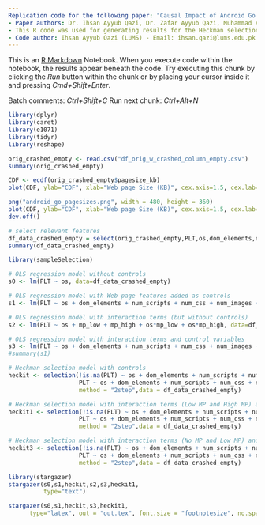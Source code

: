 ```yaml
---
Replication code for the following paper: "Causal Impact of Android Go on Mobile Web Performance", ACM Internet Measurement Conference (IMC), October 25-27, 2022, Nice, France
- Paper authors: Dr. Ihsan Ayyub Qazi, Dr. Zafar Ayyub Qazi, Muhammad Abdullah - (LUMS)
- This R code was used for generating results for the Heckman selection model and Appendix Table 8
- Code author: Ihsan Ayyub Qazi (LUMS) - Email: ihsan.qazi@lums.edu.pk
---
```


This is an [R Markdown](http://rmarkdown.rstudio.com) Notebook. When you execute code within the notebook, the results appear beneath the code. 
Try executing this chunk by clicking the *Run* button within the chunk or by placing your cursor inside it and pressing *Cmd+Shift+Enter*. 

Batch comments: *Ctrl+Shift+C* 
Run next chunk: *Ctrl+Alt+N*

```r
library(dplyr)
library(caret)
library(e1071)
library(tidyr)
library(reshape)

orig_crashed_empty <- read.csv("df_orig_w_crashed_column_empty.csv")
summary(orig_crashed_empty)
```

```r
CDF <- ecdf(orig_crashed_empty$pagesize_kb)
plot(CDF, ylab="CDF", xlab="Web page Size (KB)", cex.axis=1.5, cex.lab=1.5, col="blue", main=NULL, cex = 1.5, pch=c(17), do.points=FALSE, lw=6)

png("android_go_pagesizes.png", width = 480, height = 360)
plot(CDF, ylab="CDF", xlab="Web page Size (KB)", cex.axis=1.5, cex.lab=1.5, col="blue", main=NULL, cex = 1.5, pch=c(17), do.points=FALSE, lw=6)
dev.off()
```

```r
# select relevant features
df_data_crashed_empty = select(orig_crashed_empty,PLT,os,dom_elements,num_scripts,num_css,num_images,num_iframes,num_fonts,scripts_kb,css_kb,images_kb,iframes_kb,fonts_kb,mp_low,mp_high,mp_no,crash,not_crash)
summary(df_data_crashed_empty)
```


```r
library(sampleSelection)

# OLS regression model without controls
s0 <- lm(PLT ~ os, data=df_data_crashed_empty)

# OLS regression model with Web page features added as controls
s1 <- lm(PLT ~ os + dom_elements + num_scripts + num_css + num_images + num_iframes + num_fonts + scripts_kb + css_kb + images_kb + iframes_kb + fonts_kb, data=df_data_crashed_empty)

# OLS regression model with interaction terms (but without controls)
s2 <- lm(PLT ~ os + mp_low + mp_high + os*mp_low + os*mp_high, data=df_data_crashed_empty)

# OLS regression model with interaction terms and control variables
s3 <- lm(PLT ~ os + dom_elements + num_scripts + num_css + num_images + num_iframes + num_fonts + scripts_kb + css_kb + images_kb + iframes_kb + fonts_kb + mp_low + mp_high + os*mp_low + os*mp_high, data=df_data_crashed_empty)
#summary(s1)

# Heckman selection model with controls
heckit <- selection(!is.na(PLT) ~ os + dom_elements + num_scripts + num_css + num_images + num_iframes + num_fonts + scripts_kb + css_kb + images_kb + iframes_kb + fonts_kb,
                    PLT ~ os + dom_elements + num_scripts + num_css + num_images + num_iframes + num_fonts + scripts_kb + css_kb + images_kb + iframes_kb + fonts_kb,
                    method = "2step",data = df_data_crashed_empty)

# Heckman selection model with interaction terms (Low MP and High MP) and controls
heckit1 <- selection(!is.na(PLT) ~ os + dom_elements + num_scripts + num_css + num_images + num_iframes + num_fonts + scripts_kb + css_kb + images_kb + iframes_kb + fonts_kb,
                    PLT ~ os + dom_elements + num_scripts + num_css + num_images + num_iframes + num_fonts + scripts_kb + css_kb + images_kb + iframes_kb + fonts_kb + mp_low + mp_high + os*mp_low + os*mp_high,
                    method = "2step",data = df_data_crashed_empty)

# Heckman selection model with interaction terms (No MP and Low MP) and controls
heckit3 <- selection(!is.na(PLT) ~ os + dom_elements + num_scripts + num_css + num_images + num_iframes + num_fonts + scripts_kb + css_kb + images_kb + iframes_kb + fonts_kb,
                    PLT ~ os + dom_elements + num_scripts + num_css + num_images + num_iframes + num_fonts + scripts_kb + css_kb + images_kb + iframes_kb + fonts_kb + mp_no + mp_low + os*mp_no + os*mp_low,
                    method = "2step",data = df_data_crashed_empty)

library(stargazer)
stargazer(s0,s1,heckit,s2,s3,heckit1,
          type="text")

stargazer(s0,s1,heckit,s3,heckit1,
      type="latex", out = "out.tex", font.size = "footnotesize", no.space = TRUE, digits=2, column.sep.width = "2.5pt", notes.align = "l", notes = "Column 1 shows OLS regression without any controls, Column 2 includes Web page features as controls, Column 3 corresponds to the Heckman Selection model, and Column 4 refers to the Heckman Selection model with controls for Web page features, dummies for memory pressure states and interaction terms. In this dataset, each observation corresponds to the average of 10 runs.")

```
